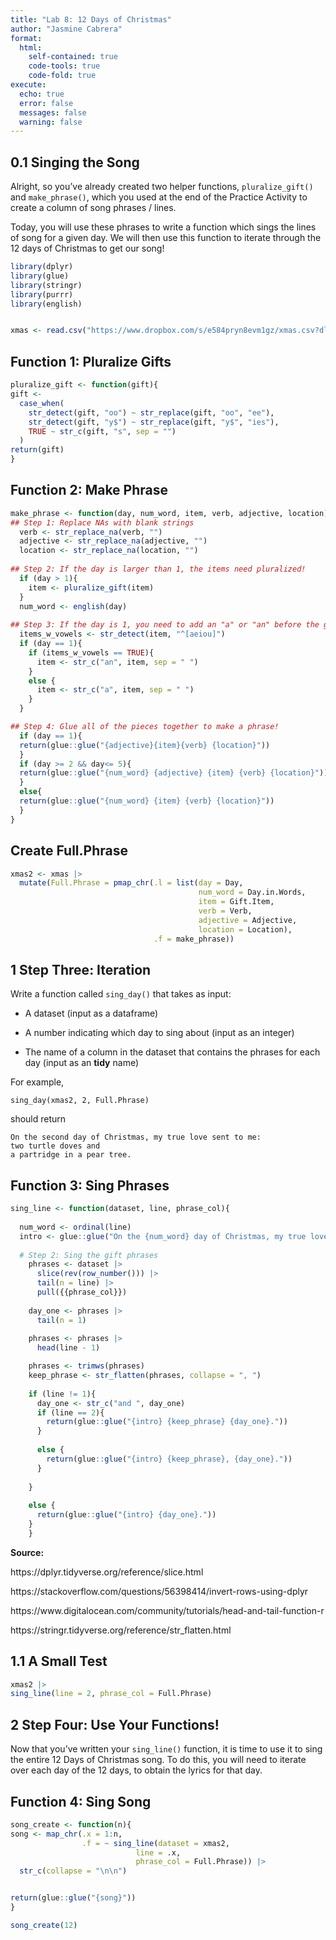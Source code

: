 ```yaml
---
title: "Lab 8: 12 Days of Christmas"
author: "Jasmine Cabrera"
format:
  html:
    self-contained: true
    code-tools: true
    code-fold: true
execute:
  echo: true
  error: false
  messages: false
  warning: false
---
```


## 0.1 Singing the Song

Alright, so you've already created two helper functions, `pluralize_gift()` and `make_phrase()`, which you used at the end of the Practice Activity to create a column of song phrases / lines.

Today, you will use these phrases to write a function which sings the lines of song for a given day. We will then use this function to iterate through the 12 days of Christmas to get our song!

```r

library(dplyr)
library(glue)
library(stringr)
library(purrr)
library(english)


xmas <- read.csv("https://www.dropbox.com/s/e584pryn8evm1gz/xmas.csv?dl=1")

```

## Function 1: Pluralize Gifts

```r

pluralize_gift <- function(gift){
gift <- 
  case_when(
    str_detect(gift, "oo") ~ str_replace(gift, "oo", "ee"),
    str_detect(gift, "y$") ~ str_replace(gift, "y$", "ies"),
    TRUE ~ str_c(gift, "s", sep = "")
  )
return(gift)
}

```

## Function 2: Make Phrase

```r

make_phrase <- function(day, num_word, item, verb, adjective, location) {
## Step 1: Replace NAs with blank strings
  verb <- str_replace_na(verb, "")
  adjective <- str_replace_na(adjective, "")
  location <- str_replace_na(location, "")
  
## Step 2: If the day is larger than 1, the items need pluralized! 
  if (day > 1){
    item <- pluralize_gift(item)
  }
  num_word <- english(day)
  
## Step 3: If the day is 1, you need to add an "a" or "an" before the gift 
  items_w_vowels <- str_detect(item, "^[aeiou]")
  if (day == 1){
    if (items_w_vowels == TRUE){
      item <- str_c("an", item, sep = " ")
    }
    else {
      item <- str_c("a", item, sep = " ")
    }  
  }

## Step 4: Glue all of the pieces together to make a phrase! 
  if (day == 1){
  return(glue::glue("{adjective}{item}{verb} {location}"))
  }
  if (day >= 2 && day<= 5){
  return(glue::glue("{num_word} {adjective} {item} {verb} {location}"))
  }
  else{
  return(glue::glue("{num_word} {item} {verb} {location}"))
  }
}

```

## Create Full.Phrase

```r
xmas2 <- xmas |>
  mutate(Full.Phrase = pmap_chr(.l = list(day = Day,
                                          num_word = Day.in.Words,
                                          item = Gift.Item,
                                          verb = Verb,
                                          adjective = Adjective,
                                          location = Location), 
                                .f = make_phrase))
```

## 1 Step Three: Iteration

Write a function called `sing_day()` that takes as input:

-   A dataset (input as a dataframe)

-   A number indicating which day to sing about (input as an integer)

-   The name of a column in the dataset that contains the phrases for each day (input as an **tidy** name)

For example,

    sing_day(xmas2, 2, Full.Phrase)

should return

    On the second day of Christmas, my true love sent to me:
    two turtle doves and
    a partridge in a pear tree.

## Function 3: Sing Phrases

```r

sing_line <- function(dataset, line, phrase_col){
  
  num_word <- ordinal(line)
  intro <- glue::glue("On the {num_word} day of Christmas, my true love sent to me:")
  
  # Step 2: Sing the gift phrases
    phrases <- dataset |>
      slice(rev(row_number())) |>
      tail(n = line) |>
      pull({{phrase_col}}) 
    
    day_one <- phrases |>
      tail(n = 1)
    
    phrases <- phrases |>
      head(line - 1)

    phrases <- trimws(phrases)
    keep_phrase <- str_flatten(phrases, collapse = ", ")
    
    if (line != 1){
      day_one <- str_c("and ", day_one)
      if (line == 2){
        return(glue::glue("{intro} {keep_phrase} {day_one}."))
      }
       
      else {
        return(glue::glue("{intro} {keep_phrase}, {day_one}."))
      }
      
    }
    
    else {
      return(glue::glue("{intro} {day_one}."))
    }
    }
```

**Source:**

https://dplyr.tidyverse.org/reference/slice.html

https://stackoverflow.com/questions/56398414/invert-rows-using-dplyr

https://www.digitalocean.com/community/tutorials/head-and-tail-function-r

https://stringr.tidyverse.org/reference/str_flatten.html

## 1.1 A Small Test

```r
xmas2 |>
sing_line(line = 2, phrase_col = Full.Phrase)
```

## 2 Step Four: Use Your Functions!

Now that you've written your `sing_line()` function, it is time to use it to sing the entire 12 Days of Christmas song. To do this, you will need to iterate over each day of the 12 days, to obtain the lyrics for that day.

## Function 4: Sing Song

```r
song_create <- function(n){
song <- map_chr(.x = 1:n,
                .f = ~ sing_line(dataset = xmas2,
                            line = .x,
                            phrase_col = Full.Phrase)) |>
  str_c(collapse = "\n\n")


return(glue::glue("{song}"))
}

song_create(12)
```

